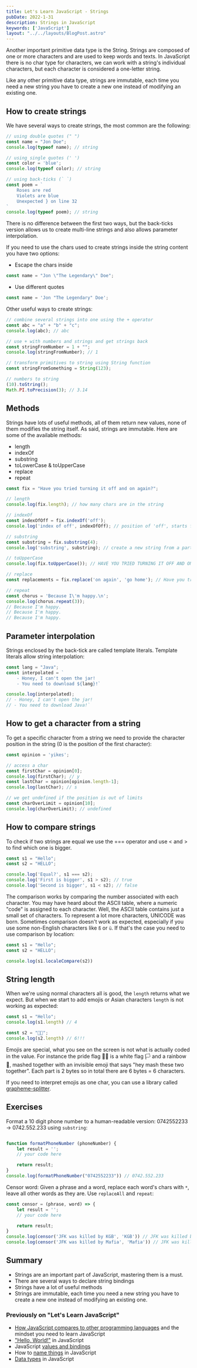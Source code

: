 ```yaml
---
title: Let's Learn JavaScript - Strings
pubDate: 2022-1-31
description: Strings in JavaScript
keywords: ['JavaScript']
layout: "../../layouts/BlogPost.astro"
---
```

Another important primitive data type is the String. Strings are composed of one or more characters and are used to keep words and texts.
In JavaScript there is no char type for characters, we can work with a string's individual characters, but each character is considered a one-letter string.

Like any other primitive data type, strings are immutable, each time you need a new string you have to create a new one instead of modifying an existing one.

## How to create strings
We have several ways to create strings, the most common are the following:
```js
// using double quotes (" ")
const name = "Jon Doe";
console.log(typeof name); // string

// using single quotes (' ')
const color = 'blue';
console.log(typeof color); // string

// using back-ticks (` `)
const poem = `
    Roses are red
    Violets are blue
    Unexpected } on line 32
`
console.log(typeof poem); // string
```
There is no difference between the first two ways, but the back-ticks version allows us to create multi-line strings and also allows parameter interpolation.

If you need to use the chars used to create strings inside the string content you have two options:
* Escape the chars inside
```js
const name = "Jon \"The Legendary\" Doe";
```
* Use different quotes
```js
const name = 'Jon "The Legendary" Doe';
```

Other useful ways to create strings:
```js
// combine several strings into one using the + operator
const abc = "a" + "b" + "c";
console.log(abc); // abc

// use + with numbers and strings and get strings back
const stringFromNumber = 1 + ""; 
console.log(stringFromNumber); // 1

// transform primitives to string using String function
const stringFromSomething = String(123);

// numbers to string
(10).toString();
Math.PI.toPrecision(3); // 3.14
```

## Methods
Strings have lots of useful methods, all of them return new values, none of them modifies the string itself. As said, strings are immutable.
Here are some of the available methods:
* length
* indexOf 
* substring 
* toLowerCase & toUpperCase    
* replace
* repeat
```js
const fix = "Have you tried turning it off and on again?";

// length
console.log(fix.length); // how many chars are in the string

// indexOf
const indexOfOff = fix.indexOf('off');
console.log('index of off', indexOfOff); // position of 'off', starts from 0

// substring
const substring = fix.substring(4);
console.log('substring', substring); // create a new string from a part of the original string

// toUpperCase
console.log(fix.toUpperCase()); // HAVE YOU TRIED TURNING IT OFF AND ON AGAIN?

// replace 
const replacements = fix.replace('on again', 'go home'); // Have you tried turning it off and go home?

// repeat
const chorus = 'Because I\'m happy.\n';
console.log(chorus.repeat(3)); 
// Because I'm happy.
// Because I'm happy.
// Because I'm happy.
```

## Parameter interpolation
Strings enclosed by the back-tick are called template literals. Template literals allow string interpolation:
```js
const lang = "Java";
const interpolated = ` 
    - Honey, I can't open the jar!
    - You need to download ${lang}!`

console.log(interpolated); 
// - Honey, I can't open the jar!
// - You need to download Java!`
```
    
## How to get a character from a string
To get a specific character from a string we need to provide the character position in the string (0 is the position of the first character):
```js
const opinion = 'yikes';

// access a char
const firstChar = opinion[0];
console.log(firstChar); // y
const lastChar = opinion[opinion.length-1];
console.log(lastChar); // s

// we get undefined if the position is out of limits
const charOverLimit = opinion[10];
console.log(charOverLimit); // undefined
```

## How to compare strings
To check if two strings are equal we use the === operator and use < and > to find which one is bigger.
```js
const s1 = "Hello";
const s2 = "HELLO";

console.log('Equal?', s1 === s2);
console.log('First is bigger', s1 > s2); // true
console.log('Second is bigger', s1 < s2); // false
```
The comparison works by comparing the number associated with each character. You may have heard about the ASCII table, where a numeric "code" is assigned to each character. Well, the ASCII table contains just a small set of characters. To represent a lot more characters, UNICODE was born.
Sometimes comparison doesn't work as expected, especially if you use some non-English characters like `ß` or `ü`. If that's the case you need to use comparison by location:
```js
const s1 = "Hello";
const s2 = "HELLO";

console.log(s1.localeCompare(s2))
```


## String length
When we're using normal characters all is good, the `length` returns what we expect. But when we start to add emojis or Asian characters `length` is not working as expected:
```js
const s1 = "Hello";
console.log(s1.length) // 4

const s2 = "🏳️‍🌈";
console.log(s2.length) // 6!!!
```
Emojis are special, what you see on the screen is not what is actually coded in the value. For instance the pride flag 🏳️‍🌈 is a white flag 🏳 and a rainbow 🌈, mashed together with an invisible emoji that says "hey mash these two together".
Each part is 2 bytes so in total there are 6 bytes = 6 characters.

If you need to interpret emojis as one char, you can use a library called [grapheme-splitter](https://github.com/orling/grapheme-splitter).


## Exercises 
Format a 10 digit phone number to a human-readable version: 0742552233 -> 0742.552.233 using `substring`:
```js

function formatPhoneNumber (phoneNumber) {
    let result = '';
    // your code here

    return result;
}
console.log(formatPhoneNumber("0742552233")) // 0742.552.233
```

Censor word: Given a phrase and a word, replace each word's chars with `*`, leave all other words as they are. Use `replaceAll` and `repeat`:
```js
const censor = (phrase, word) => {
    let result = '';
    // your code here

    return result;
}
console.log(censor('JFK was killed by KGB', 'KGB')) // JFK was killed by ***
console.log(censor('JFK was killed by Mafia', 'Mafia')) // JFK was killed by *****
```


## Summary
* Strings are an important part of JavaScript, mastering them is a must.
* There are several ways to declare string bindings
* Strings have a lot of useful methods
* Strings are immutable, each time you need a new string you have to create a new one instead of modifying an existing one.


### Previously on "Let's Learn JavaScript"
* [How JavaScript compares to other programming languages](/javascript-part-one) and the mindset you need to learn JavaScript
* ["Hello, World!"](/javascript-part-two) in JavaScript
* JavaScript [values and bindings](/javascript-part-three)
* How to [name things](/javascript-part-four) in JavaScript
* [Data types](/javascript-part-five) in JavaScript
